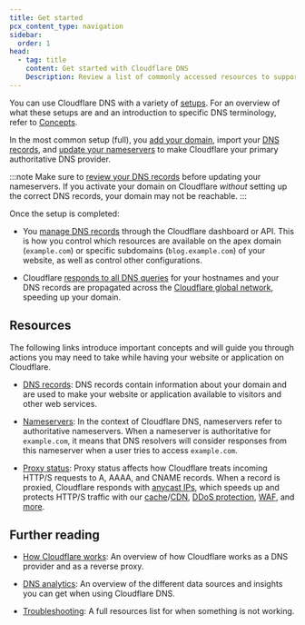 ```yaml
---
title: Get started
pcx_content_type: navigation
sidebar:
  order: 1
head:
  - tag: title
    content: Get started with Cloudflare DNS
    Description: Review a list of commonly accessed resources to support you throughout your journey as a Cloudflare DNS user.
---
```



You can use Cloudflare DNS with a variety of [setups](/dns/zone-setups/). For an overview of what these setups are and an introduction to specific DNS terminology, refer to [Concepts](/dns/concepts/).

In the most common setup (full), you [add your domain](/fundamentals/setup/manage-domains/add-site/), import your [DNS records](/dns/manage-dns-records/), and [update your nameservers](/dns/nameservers/update-nameservers/) to make Cloudflare your primary authoritative DNS provider.

:::note
Make sure to [review your DNS records](/dns/zone-setups/full-setup/setup/#review-dns-records) before updating your nameservers. If you activate your domain on Cloudflare *without* setting up the correct DNS records, your domain may not be reachable.
:::

Once the setup is completed:

- You [manage DNS records](/dns/manage-dns-records/how-to/create-dns-records/) through the Cloudflare dashboard or API. This is how you control which resources are available on the apex domain (`example.com`) or specific subdomains (`blog.example.com`) of your website, as well as control other configurations.

- Cloudflare [responds to all DNS queries](/fundamentals/concepts/how-cloudflare-works/) for your hostnames and your DNS records are propagated across the [Cloudflare global network](https://www.cloudflare.com/network/), speeding up your domain.

## Resources

The following links introduce important concepts and will guide you through actions you may need to take while having your website or application on Cloudflare.

- [DNS records](/dns/manage-dns-records/): DNS records contain information about your domain and are used to make your website or application available to visitors and other web services.

- [Nameservers](/dns/nameservers/): In the context of Cloudflare DNS, nameservers refer to authoritative nameservers. When a nameserver is authoritative for `example.com`, it means that DNS resolvers will consider responses from this nameserver when a user tries to access `example.com`.

- [Proxy status](/dns/proxy-status/): Proxy status affects how Cloudflare treats incoming HTTP/S requests to A, AAAA, and CNAME records. When a record is proxied, Cloudflare responds with [anycast IPs](/fundamentals/concepts/cloudflare-ip-addresses/), which speeds up and protects HTTP/S traffic with our [cache](/cache/)/[CDN](https://www.cloudflare.com/learning/cdn/what-is-a-cdn/), [DDoS protection](/ddos-protection/), [WAF](/waf/), and [more](/products/?product-group=Application+performance%2CApplication+security).

## Further reading

- [How Cloudflare works](/fundamentals/concepts/how-cloudflare-works/): An overview of how Cloudflare works as a DNS provider and as a reverse proxy.

- [DNS analytics](/dns/additional-options/analytics/): An overview of the different data sources and insights you can get when using Cloudflare DNS.

- [Troubleshooting](/dns/troubleshooting/): A full resources list for when something is not working.
